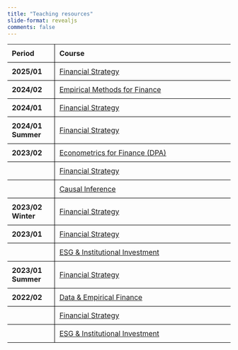 ```yaml
---
title: "Teaching resources"
slide-format: revealjs
comments: false
---
```



| Period            | Course                                                               |
|-------------------|----------------------------------------------------------------------|
| **2025/01**       | [Financial Strategy](financial_strategy/index.qmd)                   |
| **2024/02**       | [Empirical Methods for Finance](empirical_finance/index.qmd)         |
| **2024/01**       | [Financial Strategy](202401_empirical_finance/index.qmd)             |
| **2024/01 Summer**| [Financial Strategy](202401s_financial_strategy/index.qmd)           |
| **2023/02**       | [Econometrics for Finance (DPA)](202302_empirical_finance/index.qmd) |
|                   | [Financial Strategy](202302_financial_strategy/index.qmd)            |
|                   | [Causal Inference](empirical_finance/index.qmd)                      |
| **2023/02 Winter**| [Financial Strategy](202302w_financial_strategy/index.qmd)           |
| **2023/01**       | [Financial Strategy](202301_financial_strategy/index.qmd)            |
|                   | [ESG & Institutional Investment](202301_ESG/index.qmd)               |
| **2023/01 Summer**| [Financial Strategy](202301s_financial_strategy/index.qmd)           |
| **2022/02**       | [Data & Empirical Finance](202202_empirical_finance/index.qmd)       |
|                   | [Financial Strategy](202202_financial_strategy/index.qmd)            |
|                   | [ESG & Institutional Investment](202202_ESG/index.qmd)               |



<style>
table {
  border-collapse: collapse;
}

table th, table td {
  border-bottom: 1px solid black;
  padding: 10px;
  text-align: left;
}

table th:first-child,
table td:first-child {
  border-right: 1px solid black;
}
</style>

